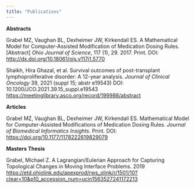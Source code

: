 ---
title: "Publications"
---

**Abstracts**

Grabel MZ, Vaughan BL, Dexheimer JW, Kirkendall ES. A Mathematical Model for Computer-Assisted Modification of Medication Dosing Rules. [Abstract] *Ohio Journal of Science*, 117 (1), 29. 2017. Print. DOI: [http://dx.doi.org/10.18061/ojs.v117i1.5770](http://dx.doi.org/10.18061/ojs.v117i1.5770) 

Shaikh, Hira Ghazal, et al. Survival outcomes of post-transplant lymphoproliferative disorder: A 12-year analysis. *Journal of Clinical Oncology* 39, 2021 (suppl 15; abstr e19543) DOI: 10.1200/JCO.2021.39.15\_suppl.e19543
[https://meetinglibrary.asco.org/record/199988/abstract](https://meetinglibrary.asco.org/record/199988/abstract)


**Articles**

Grabel MZ, Vaughan BL, Dexheimer JW, Kirkendall ES. Mathematical Model for Computer-Assisted Modifications of Medication Dosing Rules. *Journal of Biomedical Informatics Insights*. Print. DOI: [https://doi.org/10.1177/1178222619829079](https://doi.org/10.1177/1178222619829079)

**Masters Thesis**

Grabel, Michael Z. A Lagrangian/Eulerian Approach for Capturing Topological Changes in Moving Interface Problems. 2019
[https://etd.ohiolink.edu/apexprod/rws_olink/r/1501/10?clear=10&p10_accession_num=ucin1563527241172213](https://etd.ohiolink.edu/apexprod/rws_olink/r/1501/10?clear=10&p10_accession_num=ucin1563527241172213)
